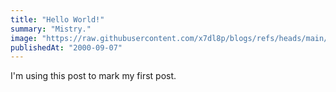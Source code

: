 ---
title: "Hello World!"
summary: "Mistry."
image: "https://raw.githubusercontent.com/x7dl8p/blogs/refs/heads/main/images/portfolio.png"
publishedAt: "2000-09-07"
---

I'm using this post to mark my first post.
